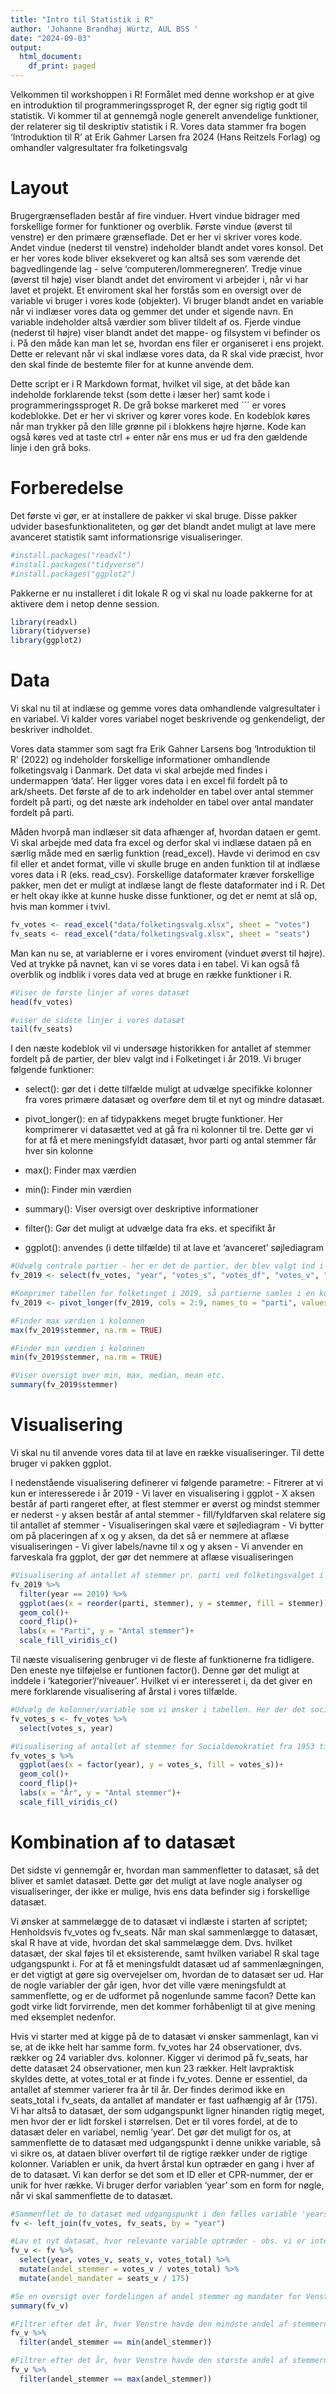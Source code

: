 ---
title: "Intro til Statistik i R"
author: 'Johanne Brandhøj Würtz, AUL BSS '
date: "2024-09-03"
output:
  html_document:
    df_print: paged
---

Velkommen til workshoppen i R! Formålet med denne workshop er at give en introduktion til programmeringssproget R, der egner sig rigtig godt til statistik. Vi kommer til at gennemgå nogle generelt anvendelige funktioner, der relaterer sig til deskriptiv statistik i R. Vores data stammer fra bogen 'Introduktion til R' at Erik Gahmer Larsen fra 2024 (Hans Reitzels Forlag) og omhandler valgresultater fra folketingsvalg

# Layout

Brugergrænsefladen består af fire vinduer. Hvert vindue bidrager med forskellige former for funktioner og overblik. Første vindue (øverst til venstre) er den primære grænseflade. Det er her vi skriver vores kode. Andet vindue (nederst til venstre) indeholder blandt andet vores konsol. Det er her vores kode bliver eksekveret og kan altså ses som værende det bagvedlingende lag - selve 'computeren/lommeregneren'. Tredje vinue (øverst til høje) viser blandt andet det enviroment vi arbejder i, når vi har lavet et projekt. Et enviroment skal her forstås som en oversigt over de variable vi bruger i vores kode (objekter). Vi bruger blandt andet en variable når vi indlæser vores data og gemmer det under et sigende navn. En variable indeholder altså værdier som bliver tildelt af os. Fjerde vindue (nederst til højre) viser blandt andet det mappe- og filsystem vi befinder os i. På den måde kan man let se, hvordan ens filer er organiseret i ens projekt. Dette er relevant når vi skal indlæse vores data, da R skal vide præcist, hvor den skal finde de bestemte filer for at kunne anvende dem.

Dette script er i R Markdown format, hvilket vil sige, at det både kan indeholde forklarende tekst (som dette i læser her) samt kode i programmeringssproget R. De grå bokse markeret med ´´´ er vores kodeblokke. Det er her vi skriver og kører vores kode. En kodeblok køres når man trykker på den lille grønne pil i blokkens højre hjørne. Kode kan også køres ved at taste ctrl + enter når ens mus er ud fra den gældende linje i den grå boks.

# Forberedelse

Det første vi gør, er at installere de pakker vi skal bruge. Disse pakker udvider basesfunktionaliteten, og gør det blandt andet muligt at lave mere avanceret statistik samt informationsrige visualiseringer.

```{r Installer pakker}
#install.packages("readxl")
#install.packages("tidyverse")
#install.packages("ggplot2")
```

Pakkerne er nu installeret i dit lokale R og vi skal nu loade pakkerne for at aktivere dem i netop denne session.

```{r Load pakker}
library(readxl)
library(tidyverse)
library(ggplot2) 
```

# Data

Vi skal nu til at indlæse og gemme vores data omhandlende valgresultater i en variabel. Vi kalder vores variabel noget beskrivende og genkendeligt, der beskriver indholdet.

Vores data stammer som sagt fra Erik Gahner Larsens bog 'Introduktion til R' (2022) og indeholder forskellige informationer omhandlende folketingsvalg i Danmark. Det data vi skal arbejde med findes i undermappen 'data'. Her ligger vores data i en excel fil fordelt på to ark/sheets. Det første af de to ark indeholder en tabel over antal stemmer fordelt på parti, og det næste ark indeholder en tabel over antal mandater fordelt på parti.

Måden hvorpå man indlæser sit data afhænger af, hvordan dataen er gemt. Vi skal arbejde med data fra excel og derfor skal vi indlæse dataen på en særlig måde med en særlig funktion (read_excel). Havde vi derimod en csv fil eller et andet format, ville vi skulle bruge en anden funktion til at indlæse vores data i R (eks. read_csv). Forskellige dataformater kræver forskellige pakker, men det er muligt at indlæse langt de fleste dataformater ind i R. Det er helt okay ikke at kunne huske disse funktioner, og det er nemt at slå op, hvis man kommer i tvivl.

```{r Indlæs data}
fv_votes <- read_excel("data/folketingsvalg.xlsx", sheet = "votes")
fv_seats <- read_excel("data/folketingsvalg.xlsx", sheet = "seats")

```

Man kan nu se, at variablerne er i vores enviroment (vinduet øverst til højre). Ved at trykke på navnet, kan vi se vores data i en tabel. Vi kan også få overblik og indblik i vores data ved at bruge en række funktioner i R.

```{r Data overblik}

#Viser de første linjer af vores datasæt
head(fv_votes)

#viser de sidste linjer i vores datasæt
tail(fv_seats)

```

I den næste kodeblok vil vi undersøge historikken for antallet af stemmer fordelt på de partier, der blev valgt ind i Folketinget i år 2019. Vi bruger følgende funktioner:

-   select(): gør det i dette tilfælde muligt at udvælge specifikke kolonner fra vores primære datasæt og overføre dem til et nyt og mindre datasæt.

-   pivot_longer(): en af tidypakkens meget brugte funktioner. Her komprimerer vi datasættet ved at gå fra ni kolonner til tre. Dette gør vi for at få et mere meningsfyldt datasæt, hvor parti og antal stemmer får hver sin kolonne

-   max(): Finder max værdien

-   min(): Finder min værdien

-   summary(): Viser oversigt over deskriptive informationer

-   filter(): Gør det muligt at udvælge data fra eks. et specifikt år

-   ggplot(): anvendes (i dette tilfælde) til at lave et 'avanceret' søjlediagram

```{r Folketinget 2019}

#Udvælg centrale partier - her er det de partier, der blev valgt ind i folketinget i 2019
fv_2019 <- select(fv_votes, "year", "votes_s", "votes_df", "votes_v", "votes_el", "votes_la", "votes_alt", "votes_rv", "votes_sf")

#Komprimer tabellen for folketinget i 2019, så partierne samles i en kolonne og antal stemmer samles i en anden kolonne
fv_2019 <- pivot_longer(fv_2019, cols = 2:9, names_to = "parti", values_to = "stemmer")

#Finder max værdien i kolonnen
max(fv_2019$stemmer, na.rm = TRUE)

#Finder min værdien i kolonnen
min(fv_2019$stemmer, na.rm = TRUE)

#Viser oversigt over min, max, median, mean etc.
summary(fv_2019$stemmer)

```

# Visualisering

Vi skal nu til anvende vores data til at lave en række visualiseringer. Til dette bruger vi pakken ggplot.

I nedenstående visualisering definerer vi følgende parametre: 
- Fitrerer at vi kun er interesserede i år 2019 
- Vi laver en visualisering i ggplot 
- X aksen består af parti rangeret efter, at flest stemmer er øverst og mindst stemmer er nederst - y aksen består af antal stemmer 
- fill/fyldfarven skal relatere sig til antallet af stemmer 
- Visualiseringen skal være et søjlediagram 
- Vi bytter om på placeringen af x og y aksen, da det så er nemmere at aflæse visualiseringen 
- Vi giver labels/navne til x og y aksen 
- Vi anvender en farveskala fra ggplot, der gør det nemmere at aflæse visualiseringen

```{r Folketinget 2019 - visualisering}
#Visualisering af antallet af stemmer pr. parti ved folketingsvalget i 2019 for de partier, der blev valgt ind 
fv_2019 %>% 
  filter(year == 2019) %>%
  ggplot(aes(x = reorder(parti, stemmer), y = stemmer, fill = stemmer))+
  geom_col()+
  coord_flip()+
  labs(x = "Parti", y = "Antal stemmer")+
  scale_fill_viridis_c()
```

Til næste visualisering genbruger vi de fleste af funktionerne fra tidligere. Den eneste nye tilføjelse er funtionen factor(). Denne gør det muligt at inddele i 'kategorier'/'niveauer'. Hvilket vi er interesseret i, da det giver en mere forklarende visualisering af årstal i vores tilfælde.

```{r Socialdemokratiets stemmer - visualisering}

#Udvælg de kolonner/variable som vi ønsker i tabellen. Her der det socialdemokratiet og årstal vi er interesserede i
fv_votes_s <- fv_votes %>% 
  select(votes_s, year)

#Visualisering af antallet af stemmer for Socialdemokratiet fra 1953 til 2019
fv_votes_s %>% 
  ggplot(aes(x = factor(year), y = votes_s, fill = votes_s))+
  geom_col()+
  coord_flip()+
  labs(x = "År", y = "Antal stemmer")+
  scale_fill_viridis_c()
```

# Kombination af to datasæt

Det sidste vi gennemgår er, hvordan man sammenfletter to datasæt, så det bliver et samlet datasæt. Dette gør det muligt at lave nogle analyser og visualiseringer, der ikke er mulige, hvis ens data befinder sig i forskellige datasæt.

Vi ønsker at sammelægge de to datasæt vi indlæste i starten af scriptet; Henholdsvis fv_votes og fv_seats. Når man skal sammenlægge to datasæt, skal R have at vide, hvordan det skal sammelægge dem. Dvs. hvilket datasæt, der skal føjes til et eksisterende, samt hvilken variabel R skal tage udgangspunkt i. For at få et meningsfuldt datasæt ud af sammenlægningen, er det vigtigt at gøre sig overvejelser om, hvordan de to datasæt ser ud. Har de nogle variabler der går igen, hvor det ville være meningsfuldt at sammenflette, og er de udformet på nogenlunde samme facon? Dette kan godt virke lidt forvirrende, men det kommer forhåbenligt til at give mening med eksemplet nedenfor.

Hvis vi starter med at kigge på de to datasæt vi ønsker sammenlagt, kan vi se, at de ikke helt har samme form. fv_votes har 24 observationer, dvs. rækker og 24 variabler dvs. kolonner. Kigger vi derimod på fv_seats, har dette datasæt 24 observationer, men kun 23 rækker. Helt lavpraktisk skyldes dette, at votes_total er at finde i fv_votes. Denne er essentiel, da antallet af stemmer varierer fra år til år. Der findes derimod ikke en seats_total i fv_seats, da antallet af mandater er fast uafhængig af år (175). Vi har altså to datasæt, der som udgangspunkt ligner hinanden rigtig meget, men hvor der er lidt forskel i størrelsen. Det er til vores fordel, at de to datasæt deler en variabel, nemlig 'year'. Det gør det muligt for os, at sammenflette de to datasæt med udgangspunkt i denne unikke variable, så vi sikre os, at dataen bliver overført til de rigtige rækker under de rigtige kolonner. Variablen er unik, da hvert årstal kun optræder en gang i hver af de to datasæt. Vi kan derfor se det som et ID eller et CPR-nummer, der er unik for hver række. Vi bruger derfor variablen 'year' som en form for nøgle, når vi skal sammenflette de to datasæt.

```{r Venstres stemme- og mandatandel}
#Sammenflet de to datasæt med udgangspunkt i den fælles variable 'years'
fv <- left_join(fv_votes, fv_seats, by = "year")

#Lav et nyt datasæt, hvor relevante variable optræder - obs. vi er interesserede i kolonnen votes_total, da andel udregnes med afsæt i det fulde antal
fv_v <- fv %>%
  select(year, votes_v, seats_v, votes_total) %>% 
  mutate(andel_stemmer = votes_v / votes_total) %>% 
  mutate(andel_mandater = seats_v / 175)

#Se en oversigt over fordelingen af andel stemmer og mandater for Venstre
summary(fv_v)

#Filtrer efter det år, hvor Venstre havde den mindste andel af stemmerne
fv_v %>% 
  filter(andel_stemmer == min(andel_stemmer))

#Filtrer efter det år, hvor Venstre havde den største andel af stemmerne
fv_v %>% 
  filter(andel_stemmer == max(andel_stemmer))
	
```
